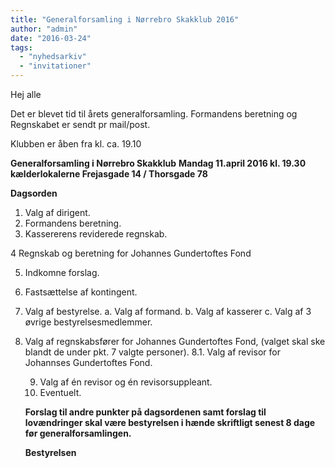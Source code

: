```yaml
---
title: "Generalforsamling i Nørrebro Skakklub 2016"
author: "admin"
date: "2016-03-24"
tags: 
  - "nyhedsarkiv"
  - "invitationer"
---
```


Hej alle

Det er blevet tid til årets generalforsamling. Formandens beretning og Regnskabet er sendt pr mail/post.

Klubben er åben fra kl. ca. 19.10

**Generalforsamling i Nørrebro Skakklub** **Mandag 11.april 2016 kl. 19.30** **kælderlokalerne Frejasgade 14 / Thorsgade 78**

**Dagsorden** 

1. Valg af dirigent.
2. Formandens beretning.
3. Kassererens reviderede regnskab.

4 Regnskab og beretning for Johannes Gundertoftes Fond

5. Indkomne forslag.
6. Fastsættelse af kontingent.
7. Valg af bestyrelse. a. Valg af formand. b. Valg af kasserer c. Valg af 3 øvrige bestyrelsesmedlemmer.
8. Valg af regnskabsfører for Johannes Gundertoftes Fond, (valget skal ske blandt de under pkt. 7 valgte personer). 8.1. Valg af revisor for Johannses Gundertoftes Fond.
    
    9. Valg af én revisor og én revisorsuppleant.
    10. Eventuelt.
    
    **Forslag til andre punkter på dagsordenen samt forslag til lovændringer skal være bestyrelsen i hænde skriftligt senest 8 dage før generalforsamlingen.**
    
    **Bestyrelsen**
